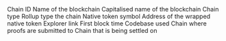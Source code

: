 <ParamField path="chain_id">
Chain ID
</ParamField>
<ParamField path="blockchain">
Name of the blockchain
</ParamField>
<ParamField path="name">
Capitalised name of the blockchain
</ParamField>
<ParamField path="chain_type">
Chain type
</ParamField>
<ParamField path="rollup_type">
Rollup type the chain
</ParamField>
<ParamField path="native_token_symbol">
Native token symbol
</ParamField>
<ParamField path="wrapped_native_token_address">
Address of the wrapped native token
</ParamField>
<ParamField path="explorer_link">
Explorer link
</ParamField>
<ParamField path="first_block_time">
First block time
</ParamField>
<ParamField path="codebase">
Codebase used
</ParamField>
<ParamField path="data_availability">
Chain where proofs are submitted to
</ParamField>
<ParamField path="settlement">
Chain that is being settled on
</ParamField>
